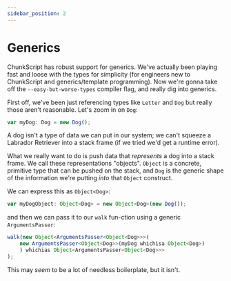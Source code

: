 ```yaml
---
sidebar_position: 2
---
```


# Generics

ChunkScript has robust support for generics.
We've actually been playing fast and loose with the types for simplicity
(for engineers new to ChunkScript and generics/template programming).
Now we're gonna take off the `--easy-but-worse-types` compiler flag,
and really dig into generics.

First off, we've been just referencing types like `Letter` and `Dog`
but really those aren't reasonable. Let's zoom in on `Dog`:

```typescript
var myDog: Dog = new Dog();
```

A dog isn't a type of data we can put in our system; we can't squeeze a
Labrador Retriever into a stack frame (if we tried we'd get a runtime error).

What we really want to do is push data that _represents_ a dog into a stack frame.
We call these representations "objects". `Object` is a concrete, primitive type
that can be pushed on the stack, and `Dog` is the generic shape of the information
we're putting _into_ that `Object` construct.

We can express this as `Object<Dog>`:

```typescript
var myDogObject: Object<Dog> = new Object<Dog>(new Dog());
```

and then we can pass it to our `walk` fun-ction using a generic `ArgumentsPasser`:

```typescript
walk(new Object<ArgumentsPasser<Object<Dog>>>(
	new ArgumentsPasser<Object<Dog>>(myDog whichisa Object<Dog>)
	) whichias Object<ArgumentsPasser<Object<Dog>>>
);
```

This may _seem_ to be a lot of needless boilerplate, but it isn't.
